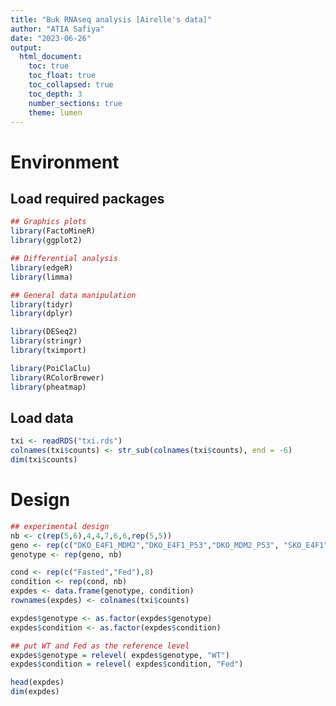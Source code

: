 ```yaml
---
title: "Buk RNAseq analysis [Airelle's data]"
author: "ATIA Safiya"
date: "2023-06-26"
output:
  html_document:
    toc: true
    toc_float: true
    toc_collapsed: true
    toc_depth: 3
    number_sections: true
    theme: lumen
---
```


# Environment
## Load required packages
```r
## Graphics plots
library(FactoMineR)
library(ggplot2)

## Differential analysis
library(edgeR)
library(limma)

## General data manipulation
library(tidyr)
library(dplyr)

library(DESeq2)
library(stringr)
library(tximport)

library(PoiClaClu)
library(RColorBrewer)
library(pheatmap)
```

## Load data
```r
txi <- readRDS("txi.rds")
colnames(txi$counts) <- str_sub(colnames(txi$counts), end = -6)
dim(txi$counts)
```

# Design
```r
## experimental design
nb <- c(rep(5,6),4,4,7,6,6,rep(5,5))
geno <- rep(c("DKO_E4F1_MDM2","DKO_E4F1_P53","DKO_MDM2_P53", "SKO_E4F1","SKO_MDM2","SKO_P53","TKO", "WT"), each=2)
genotype <- rep(geno, nb)

cond <- rep(c("Fasted","Fed"),8)
condition <- rep(cond, nb)
expdes <- data.frame(genotype, condition)
rownames(expdes) <- colnames(txi$counts)

expdes$genotype <- as.factor(expdes$genotype)
expdes$condition <- as.factor(expdes$condition)

## put WT and Fed as the reference level
expdes$genotype = relevel( expdes$genotype, "WT")
expdes$condition = relevel( expdes$condition, "Fed")

head(expdes)
dim(expdes)
```

